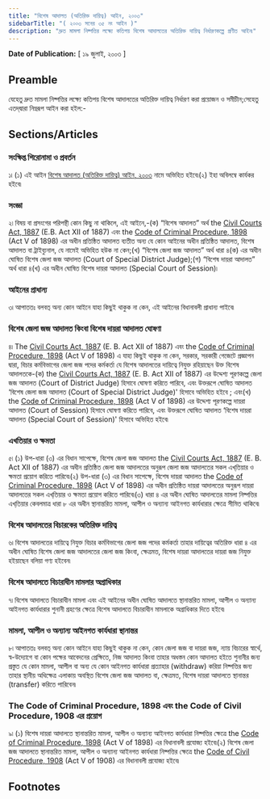 ```yaml
---
title: "বিশেষ আদালত (অতিরিক্ত দায়িত্ব) আইন, ২০০৩"
sidebarTitle: "( ২০০৩ সনের ৩৫ নং আইন )"
description: "দ্রুত মামলা নিষ্পত্তির লক্ষ্যে কতিপয় বিশেষ আদালতের অতিরিক্ত দায়িত্ব নির্ধারণকল্পে প্রণীত আইন৷"
---
```


**Date of Publication:** [ ১৯ জুলাই, ২০০৩ ]

## Preamble

যেহেতু দ্রুত মামলা নিষ্পত্তির লক্ষ্যে কতিপয় বিশেষ আদালতের অতিরিক্ত দায়িত্ব নির্ধারণ করা প্রয়োজন ও সমীচীন;সেহেতু এতদ্‌দ্বারা নিম্নরূপ আইন করা হইল:-

## Sections/Articles

### সংক্ষিপ্ত শিরোনামা ও প্রবর্তন

১৷ (১) এই আইন [বিশেষ আদালত (অতিরিক্ত দায়িত্ব) আইন, ২০০৩](/act-911.html "বিশেষ আদালত (অতিরিক্ত দায়িত্ব) আইন, ২০০৩") নামে অভিহিত হইবে৷(২) ইহা অবিলম্বে কার্যকর হইবে৷

### সংজ্ঞা

২৷ বিষয় বা প্রসংগের পরিপন্থী কোন কিছু না থাকিলে, এই আইনে,-(ক) “বিশেষ আদালত” অর্থ the [Civil Courts Act, 1887](/act-59.html "Civil Courts Act, 1887") (E.B. Act XII of 1887) এবং the [Code of Criminal Procedure, 1898](/act-75.html "Code of Criminal Procedure, 1898") (Act V of 1898) এর অধীন প্রতিষ্ঠিত আদালত ব্যতীত অন্য যে কোন আইনের অধীন প্রতিষ্ঠিত আদালত, বিশেষ আদালত বা ট্রাইব্যুনাল, যে নামেই অভিহিত হউক না কেন;(খ) “বিশেষ জেলা জজ আদালত” অর্থ ধারা ৪(ক) এর অধীন ঘোষিত বিশেষ জেলা জজ আদালত (Court of Special District Judge);(গ) “বিশেষ দায়রা আদালত” অর্থ ধারা ৪(খ) এর অধীন ঘোষিত বিশেষ দায়রা আদালত (Special Court of Session)৷

### আইনের প্রাধান্য

৩৷ আপাততঃ বলবত্ অন্য কোন আইনে যাহা কিছুই থাকুক না কেন, এই আইনের বিধানাবলী প্রাধান্য পাইবে৷

### বিশেষ জেলা জজ আদালত কিংবা বিশেষ দায়রা আদালত ঘোষণা

৪৷ The [Civil Courts Act, 1887](/act-59.html "Civil Courts Act, 1887") (E. B. Act XII of 1887) এবং the [Code of Criminal Procedure, 1898](/act-75.html "Code of Criminal Procedure, 1898") (Act V of 1898) এ যাহা কিছুই থাকুক না কেন, সরকার, সরকারী গেজেটে প্রজ্ঞাপন দ্বারা, বিচার কর্মবিভাগের জেলা জজ পদের কর্মকর্তা যে বিশেষ আদালতের দায়িত্বে নিযুক্ত রহিয়াছেন উক্ত বিশেষ আদালতকে-(ক) the [Civil Courts Act, 1887](/act-59.html "Civil Courts Act, 1887") (E. B. Act XII of 1887) এর উদ্দেশ্য পূরণকল্পে জেলা জজ আদালত (Court of District Judge) হিসাবে ঘোষণা করিতে পারিবে, এবং উক্তরূপে ঘোষিত আদালত ‘বিশেষ জেলা জজ আদালত (Court of Special District Judge)' হিসাবে অভিহিত হইবে ; এবং(খ) the [Code of Criminal Procedure, 1898](/act-75.html "Code of Criminal Procedure, 1898") (Act V of 1898) এর উদ্দেশ্য পূরণকল্পে দায়রা আদালত (Court of Session) হিসাবে ঘোষণা করিতে পারিবে, এবং উক্তরূপে ঘোষিত আদালত ‘বিশেষ দায়রা আদালত (Special Court of Session)' হিসাবে অভিহিত হইবে৷

### এখতিয়ার ও ক্ষমতা

৫৷ (১) উপ-ধারা (৩) এর বিধান সাপেক্ষে, বিশেষ জেলা জজ আদালত the [Civil Courts Act, 1887](/act-59.html "Civil Courts Act, 1887") (E. B. Act XII of 1887) এর অধীন প্রতিষ্ঠিত জেলা জজ আদালতের অনুরূপ জেলা জজ আদালতের সকল এখ্‌তিয়ার ও ক্ষমতা প্রয়োগ করিতে পারিবে৷(২) উপ-ধারা (৩) এর বিধান সাপেক্ষে, বিশেষ দায়রা আদালত the [Code of Criminal Procedure, 1898](/act-75.html "Code of Criminal Procedure, 1898") (Act V of 1898) এর অধীন প্রতিষ্ঠিত দায়রা আদালতের অনুরূপ দায়রা আদালতের সকল এখ্‌তিয়ার ও ক্ষমতা প্রয়োগ করিতে পারিবে৷(৩) ধারা ৪ এর অধীন ঘোষিত আদালতের মামলা নিষ্পত্তির এখ্‌তিয়ার কেবলমাত্র ধারা ৮ এর অধীন স্থানান্তরিত মামলা, আপীল ও অন্যান্য আইনগত কার্যধারার ক্ষেত্রে সীমিত থাকিবে৷

### বিশেষ আদালতের বিচারকের অতিরিক্ত দায়িত্ব

৬৷ বিশেষ আদালতের দায়িত্বে নিযুক্ত বিচার কর্মবিভাগের জেলা জজ পদের কর্মকর্তা তাহার দায়িত্বের অতিরিক্ত ধারা ৪ এর অধীন ঘোষিত বিশেষ জেলা জজ আদালতের জেলা জজ কিংবা, ক্ষেত্রমত, বিশেষ দায়রা আদালতের দায়রা জজ নিযুক্ত হইয়াছেন বলিয়া গণ্য হইবেন৷

### বিশেষ আদালতে বিচারাধীন মামলার অগ্রাধিকার

৭৷ বিশেষ আদালতে বিচারাধীন মামলা এবং এই আইনের অধীন ঘোষিত আদালতে স্থানান্তরিত মামলা, আপীল ও অন্যান্য আইনগত কার্যধারার শুনানী গ্রহণের ক্ষেত্রে বিশেষ আদালতে বিচারাধীন মামলাকে অগ্রাধিকার দিতে হইবে৷

### মামলা, আপীল ও অন্যান্য আইনগত কার্যধারা স্থানান্তর

৮৷ আপাততঃ বলবত্ অন্য কোন আইনে যাহা কিছুই থাকুক না কেন, কোন জেলা জজ বা দায়রা জজ, ন্যায় বিচারের স্বার্থে, স্ব-উদ্যোগে বা কোন পক্ষের আবেদনের প্রেক্ষিতে, নিজ আদালত কিংবা তাহার অধস্তন কোন আদালত হইতে শুনানীর জন্য প্রস্তুত যে কোন মামলা, আপীল বা অন্য যে কোন আইনগত কার্যধারা প্রত্যাহার (withdraw) করিয়া নিষ্পত্তির জন্য তাহার স্থানীয় অধিক্ষেত্র এলাকায় অবস্থিত বিশেষ জেলা জজ আদালত বা, ক্ষেত্রমত, বিশেষ দায়রা আদালতে স্থানান্তর (transfer) করিতে পারিবেন৷

### The Code of Criminal Procedure, 1898 এবং the Code of Civil Procedure, 1908 এর প্রয়োগ

৯৷ (১) বিশেষ দায়রা আদালতে স্থানান্তরিত মামলা, আপীল ও অন্যান্য আইনগত কার্যধারা নিষ্পত্তির ক্ষেত্রে the [Code of Criminal Procedure, 1898](/act-75.html "Code of Criminal Procedure, 1898") (Act V of 1898) এর বিধানাবলী প্রযোজ্য হইবে৷(২) বিশেষ জেলা জজ আদালতে স্থানান্তরিত মামলা, আপীল ও অন্যান্য আইনগত কার্যধারা নিষ্পত্তির ক্ষেত্রে the [Code of Civil Procedure, 1908](/act-86.html "Code of Civil Procedure, 1908") (Act V of 1908) এর বিধানাবলী প্রযোজ্য হইবে৷

## Footnotes
